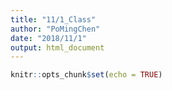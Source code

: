 ```yaml
---
title: "11/1_Class"
author: "PoMingChen"
date: "2018/11/1"
output: html_document
---
```


```r
knitr::opts_chunk$set(echo = TRUE)
```


